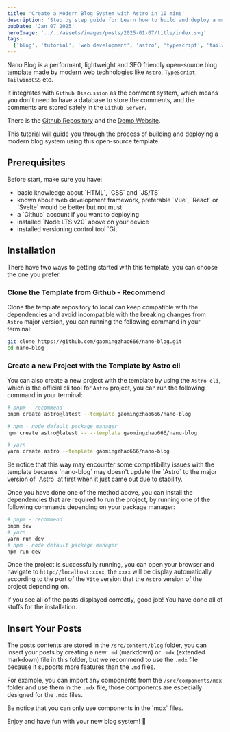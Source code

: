 ```yaml
---
title: 'Create a Modern Blog System with Astro in 10 mins'
description: 'Step by step guide for Learn how to build and deploy a modern blog system with a comment system powered by Github Discussion and without needs with a database by using a open-source template with Astro.'
pubDate: 'Jan 07 2025'
heroImage: '../../assets/images/posts/2025-01-07/title/index.svg'
tags:
  ['blog', 'tutorial', 'web development', 'astro', 'typescript', 'tailwindcss']
---
```



Nano Blog is a performant, lightweight and SEO friendly open-source blog template made by modern web technologies like `Astro`, `TypeScript`, `TailwindCSS` etc.

It integrates with `Github Discussion` as the comment system, which means you don't need to have a database to store the comments, and the comments are stored safely in the `Github Server`.

There is the [Github Repository](https://github.com/gaomingzhao666/nano-blog) and the [Demo Website](https://nano-blog-nine.vercel.app).

This tutorial will guide you through the process of building and deploying a modern blog system using this open-source template.

## Prerequisites

<Alert>
  Before start, make sure you have:

  <ul>
    <li>basic knowledge about `HTML`, `CSS` and `JS/TS`</li>
    <li>known about web development framework, preferable `Vue`, `React` or `Svelte` would be better but not must</li>
    <li>a `Github` account if you want to deploying</li>
    <li>installed `Node LTS v20` above on your device</li>
    <li>installed versioning control tool `Git`</li>
  </ul>
</Alert>

## Installation

There have two ways to getting started with this template, you can choose the one you prefer.

### Clone the Template from Github - Recommend

Clone the template repository to local can keep compatible with the dependencies and avoid incompatible with the breaking changes from `Astro` major version, you can running the following command in your terminal:

```bash
git clone https://github.com/gaomingzhao666/nano-blog.git
cd nano-blog
```

### Create a new Project with the Template by Astro cli

You can also create a new project with the template by using the `Astro cli`, which is the official cli tool for `Astro` project, you can run the following command in your terminal:

```bash
# pnpm - recommend
pnpm create astro@latest --template gaomingzhao666/nano-blog

# npm - node default package manager
npm create astro@latest -- --template gaomingzhao666/nano-blog

# yarn
yarn create astro --template gaomingzhao666/nano-blog
```

<Alert>
  Be notice that this way may encounter some compatibility issues with the
  template because `nano-blog` may doesn't update the `Astro` to the major
  version of `Astro` at first when it just came out due to stability.
</Alert>

Once you have done one of the method above, you can install the dependencies that are required to run the project, by running one of the following commands depending on your package manager:

```bash
# pnpm - recommend
pnpm dev
# yarn
yarn run dev
# npm - node default package manager
npm run dev
```

Once the project is successfully running, you can open your browser and navigate to `http://localhost:xxxx`, the `xxxx` will be display automatically according to the port of the `Vite` version that the `Astro` version of the project depending on.

If you see all of the posts displayed correctly, good job! You have done all of stuffs for the installation.

## Insert Your Posts

The posts contents are stored in the `/src/content/blog` folder, you can insert your posts by creating a new `.md` (markdown) or `.mdx` (extended markdown) file in this folder, but we recommend to use the `.mdx` file because it supports more features than the `.md` files.

For example, you can import any components from the `/src/components/mdx` folder and use them in the `.mdx` file, those components are especially designed for the `.mdx` files.

<Alert>
  Be notice that you can only use components in the `mdx` files.
</Alert>

Enjoy and have fun with your new blog system! 🎉

